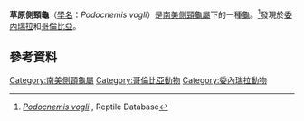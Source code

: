 {{Speciesbox
| name = 草原側頸龜
| image = Savanna Side-necked Turtle, Medellin, Colombia.jpg
| image_caption = 一隻生活在[[哥倫比亞|哥倫比亞]][[麥德林|麥德林]]的草原側頸龜
| status = NE
| status_system = IUCN3.1
| genus = Podocnemis
| species = vogli
| authority = Müller, 1935
| synonyms = }}

'''草原側頸龜'''（[[學名|學名]]：''Podocnemis vogli''）是[[南美側頸龜屬|南美側頸龜屬]]下的一種[[龜|龜]]。<ref>[http://reptile-database.reptarium.cz/species?genus=Podocnemis&species=vogli&search_param=%28%28genus%3D%27Podocnemis%27%2Cexact%29%29 ''Podocnemis vogli''] {{Wayback|url=http://reptile-database.reptarium.cz/species?genus=Podocnemis&species=vogli&search_param=%28%28genus%3D%27Podocnemis%27%2Cexact%29%29 |date=20180830174442 }}, Reptile Database</ref>發現於[[委內瑞拉|委內瑞拉]]和[[哥倫比亞|哥倫比亞]]。

==參考資料==
{{reflist}}
{{Taxonbar|from=Q862053}}

[[Category:南美側頸龜屬|Category:南美側頸龜屬]]
[[Category:哥倫比亞動物|Category:哥倫比亞動物]]
[[Category:委內瑞拉動物|Category:委內瑞拉動物]]


{{Turtle-stub}}